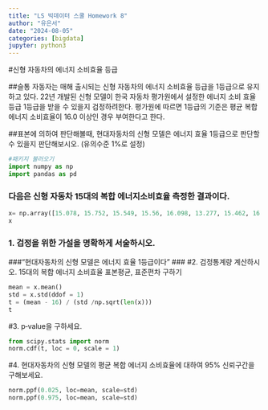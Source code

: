 ```yaml
---
title: "LS 빅데이터 스쿨 Homework 8"
author: "유은서"
date: "2024-08-05"
categories: [bigdata]
jupyter: python3
---
```



#신형 자동차의 에너지 소비효율 등급

##슬통 자동자는 매해 출시되는 신형 자동차의 에너지 소비효율 등급을 1등급으로 유지하고 있다. 22년 개발된 신형 모델이 한국 자동차 평가원에서 설정한 에너지 소비 효율등급 1등급을 받을 수 있을지 검정하려한다. 평가원에 따르면 1등급의 기준은 평균 복합 에너지 소비효율이 16.0 이상인 경우 부여한다고 한다.

##표본에 의하여 판단해볼때, 현대자동차의 신형 모델은 에너지 효율 1등급으로 판단할 수 있을지 판단해보시오. (유의수준 1%로 설정)

```python
#패키지 불러오기
import numpy as np
import pandas as pd
```
### 다음은 신형 자동차 15대의 복합 에너지소비효율 측정한 결과이다.
```python
x= np.array([15.078, 15.752, 15.549, 15.56, 16.098, 13.277, 15.462, 16.116, 15.214, 16.93, 14.118, 14.927, 15.382, 16.709, 16.804])
x
```
### 1. 검정을 위한 가설을 명확하게 서술하시오.
###"현대자동차의 신형 모델은 에너지 효율 1등급이다"
### #2. 검정통계량 계산하시오. 15대의 복합 에너지 소비효율 표본평균, 표준편차 구하기
```python
mean = x.mean()
std = x.std(ddof = 1)
t = (mean - 16) / (std /np.sqrt(len(x)))
t
```
#3. p‑value을 구하세요.
```python
from scipy.stats import norm
norm.cdf(t, loc = 0, scale = 1)
```

#4. 현대자동차의 신형 모델의 평균 복합 에너지 소비효율에 대하여 95% 신뢰구간을 구해보세요.
```python
norm.ppf(0.025, loc=mean, scale=std)
norm.ppf(0.975, loc=mean, scale=std)
```
